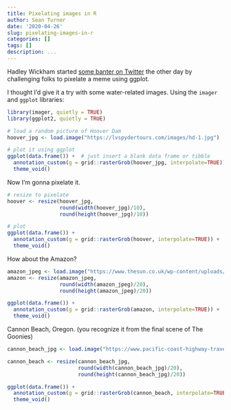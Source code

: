 ```yaml
---
title: Pixelating images in R
author: Sean Turner
date: '2020-04-26'
slug: pixelating-images-in-r
categories: []
tags: []
description: ...
---
```


Hadley Wickham started [some banter on Twitter](https://twitter.com/hadleywickham/status/1253301474777616385) the other day by challenging folks to pixelate a meme using ggplot.

I thought I'd give it a try with some water-related images. Using the `imager` and `ggplot` libraries:

```r
library(imager, quietly = TRUE)
library(ggplot2, quietly = TRUE)
```

```r
# load a random picture of Hoover Dam
hoover_jpg <- load.image("https://lvspydertours.com/images/hd-1.jpg")

# plot it using ggplot
ggplot(data.frame()) +  # just insert a blank data frame or tibble
  annotation_custom(g = grid::rasterGrob(hoover_jpg, interpolate=TRUE)) +
  theme_void()
```

Now I'm gonna pixelate it.

```r
# resize to pixelate
hoover <- resize(hoover_jpg,
                 round(width(hoover_jpg)/10),
                 round(height(hoover_jpg)/10))

# plot
ggplot(data.frame()) +
  annotation_custom(g = grid::rasterGrob(hoover, interpolate=TRUE)) +
  theme_void()
```

How about the Amazon?

```r

amazon_jpeg <- load.image("https://www.thesun.co.uk/wp-content/uploads/2017/03/nintchdbpict000307183241.jpg?w=1240")
amazon <- resize(amazon_jpeg,
                 round(width(amazon_jpeg)/20),
                 round(height(amazon_jpeg)/20))

ggplot(data.frame()) +
  annotation_custom(g = grid::rasterGrob(amazon, interpolate=TRUE)) +
  theme_void()
```

Cannon Beach, Oregon. (you recognize it from the final scene of The Goonies)
```r
cannon_beach_jpg <- load.image("https://www.pacific-coast-highway-travel.com/images/xcannon_beach_tourism-photo-2.jpg.pagespeed.ic.08zT4bWdQw.jpg")

cannon_beach <- resize(cannon_beach_jpg,
                       round(width(cannon_beach_jpg)/20),
                       round(height(cannon_beach_jpg)/20))

ggplot(data.frame()) +
  annotation_custom(g = grid::rasterGrob(cannon_beach, interpolate=TRUE)) +
  theme_void()
```

